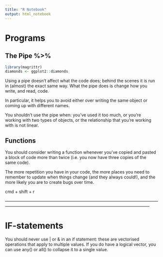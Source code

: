 ```yaml
---
title: "R Notebook"
output: html_notebook
---
```


# Programs

## The Pipe %>%

```r
library(magrittr)
diamonds <- ggplot2::diamonds
```

Using a pipe doesn’t affect what the code does; behind the scenes it is run in (almost) the exact same way. What the pipe does is change how you write, and read, code.

In particular, it helps you to avoid either over writing the same object or coming up with different names.

You shouldn't use the pipe when: you've used it too much, or you're working with two types of objects, or the relationship that you're working with is not linear. 

## Functions 

You should consider writing a function whenever you’ve copied and pasted a block of code more than twice (i.e. you now have three copies of the same code). 

The more repetition you have in your code, the more places you need to remember to update when things change (and they always could!), and the more likely you are to create bugs over time.

cmd + shift + r

——————————————————————————————————————————————————————————————————————

# IF-statements

You should never use | or & in an if statement: these are vectorised operations that apply to multiple values. If you do have a logical vector, you can use any() or all() to collapse it to a single value.





